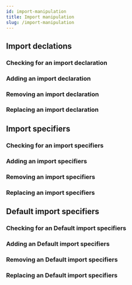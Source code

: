 ```yaml
---
id: import-manipulation
title: Import manipulation
slug: /import-manipulation
---
```


## Import declations

### Checking for an import declaration

### Adding an import declaration

### Removing an import declaration

### Replacing an import declaration

## Import specifiers

### Checking for an import specifiers

### Adding an import specifiers

### Removing an import specifiers

### Replacing an import specifiers

## Default import specifiers

### Checking for an Default import specifiers

### Adding an Default import specifiers

### Removing an Default import specifiers

### Replacing an Default import specifiers
